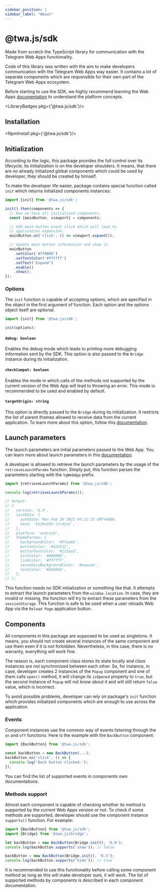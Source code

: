 ```yaml
---
sidebar_position: 1
sidebar_label: "About"
---
```


# @twa.js/sdk

Made from scratch the TypeScript library for communication with the Telegram
Web Apps functionality.

Code of this library was written with the aim to make developers communication
with the Telegram Web Apps way easier. It contains a lot of separate
components which are responsible for their own part of the Telegram Web Apps
ecosystem.

Before starting to use the SDK, we highly recommend learning the Web Apps
[documentation](../../introduction/web-apps) to understand the platform
concepts.

<LibraryBadges pkg={'@twa.js/sdk'}/>

## Installation

<NpmInstall pkg={'@twa.js/sdk'}/>

## Initialization

According to the logic, this package provides the full control over its
lifecycle, its initialization is on the developer shoulders. It means, that
there are no already initialized global components which could be used by
developer, they should be created by himself.

To make the developer life easier, package contains special function called
`init` which returns initialized components instances:

```typescript
import {init} from '@twa.js/sdk';

init().then(components => {
  // Now we have all initialized components.
  const {mainButton, viewport} = components;

  // Add main button event click which will lead to
  // application expansion.
  mainButton.on('click', () => viewport.expand());

  // Update main button information and show it.
  mainButton
    .setColor('#ff0000')
    .setTextColor('#ffffff')
    .setText('Expand')
    .enable()
    .show();
});
```

### Options

The `init` function is capable of accepting options, which are specified in the
object in the first argument of function. Each option and the options object
itself are optional.

```typescript
import {init} from '@twa.js/sdk';

init(options);
```

#### `debug: boolean`

Enables the debug mode which leads to printing more debugging information sent
by the SDK. This option is also passed to the `Bridge` instance during its
initialization.

#### `checkCompat: boolean`

Enables the mode in which calls of the methods not supported by the current
version of the Web App will lead to throwing an error. This mode is
recommended to be used and enabled by default.

#### `targetOrigin: string`

This option is directly passed to the `Bridge` during its initialization. It
restricts the list of parent iframes allowed to receive data from the current
application. To learn more about this option, follow this
[documentation](../twa-bridge#target-origin).

## Launch parameters

The launch parameters are initial parameters passed to the Web App. You can
learn more about launch parameters in this
[documentation](../../launch-params/structure).

A developer is allowed to retrieve the launch parameters by the usage of
the `retrieveLaunchParams` function. Simply put, this function parses
the parameters starting with the `tgWebApp` prefix.

```typescript
import {retrieveLaunchParams} from '@twa.js/sdk';

console.log(retrieveLaunchParams());

// Output:
// {
//   version: '6.4',
//   initData: {
//     authDate: Mon Feb 20 2023 04:11:25 GMT+0000,
//     hash: 'kSJkn101-)S(djn1',
//   },
//   platform: 'android',
//   themeParams: {
//     backgroundColor: '#ffaabb',
//     buttonColor: '#223112',
//     buttonTextColor: '#111aa3',
//     hintColor: '#000000',
//     linkColor: '#ffffff',
//     secondaryBackgroundColor: '#aaaaaa',
//     textColor: '#bbbbbb',
//   },
// };
```

This function needs no SDK initialization or something like that. It attempts
to extract the launch parameters from the `window.location`. In case, they are
invalid or missing, the function will try to extract these parameters from the
`sessionStorage`. This function is safe to be used when a user reloads Web App
via the `Reload Page` application button.

## Components

All components in this package are supposed to be used as singletons. It means,
you should not create several instances of the same component and use them even
if it is not forbidden. Nevertheless, in this case, there is no warranty,
everything will work fine.

The reason is, each component class stores its state locally and class instances
are not synchronized between each other. So, for instance, in case, developer
creates 2 instances of the `Popup` component and one of them calls `open()`
method, it will change its `isOpened` property to `true`, but the second
instance of `Popup` will not know about it and will still return
`false` value, which is incorrect.

To avoid possible problems, developer can rely on package's `init` function
which provides initialized components which are enough to use across the
application.

### Events

Component instances use the common way of events listening through the `on` and
`off` functions. Here is the example with the `BackButton` component:

```typescript
import {BackButton} from '@twa.js/sdk';

const backButton = new BackButton(...);
backButton.on('click', () => {
  console.log('Back button clicked.');
});
```

You can find the list of supported events in components own documentations.

### Methods support

Almost each component is capable of checking whether its method is supported by
the current Web Apps version or not. To check if some methods are supported,
developer should use the component instance `supports()` function. For example:

```typescript
import {BackButton} from '@twa.js/sdk';
import {Bridge} from '@twa.js/bridge';

let backButton = new BackButton(Bridge.init(), '6.0');
console.log(backButton.supports('show')); // false

backButton = new BackButton(Bridge.init(), '6.3');
console.log(backButton.supports('hide')); // true
```

It is recommended to use this functionality before calling some component method
as long as this will make developer sure, it will work. The list of supported
methods by components is described in each component documentation.